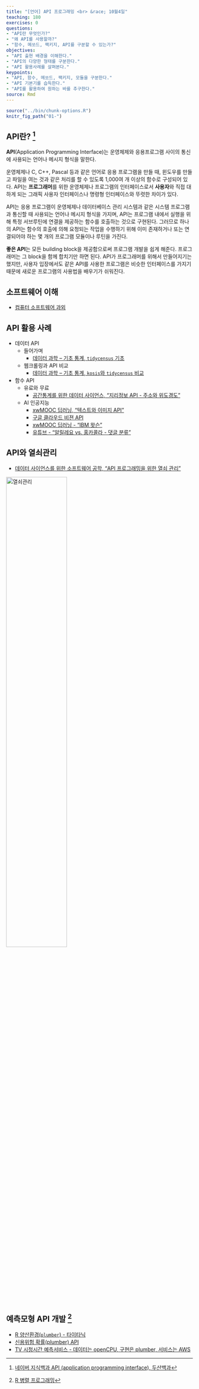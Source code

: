 ```yaml
---
title: "[언어] API 프로그래밍 <br> &race; 10월4일"
teaching: 180
exercises: 0
questions:
- "API란 무엇인가?"
- "왜 API를 사용할까?"
- "함수, 메쏘드, 팩키지, API를 구분할 수 있는가?"
objectives:
- "API 출현 배경을 이해한다."
- "API의 다양한 형태를 구분한다."
- "API 활용사례를 살펴본다."
keypoints:
- "API, 함수, 메쏘드, 팩키지, 모듈을 구분한다."
- "API 기본기를 습득한다."
- "API를 활용하여 원하는 바를 추구한다."
source: Rmd
---
```


```r
source("../bin/chunk-options.R")
knitr_fig_path("01-")
```

## API란? [^api-definition] {#api-definition}

[^api-definition]: [네이버 지식백과 API (application programming interface), 두산백과](https://terms.naver.com/entry.nhn?docId=1179553&cid=40942&categoryId=32837)

**API**(Application Programming Interface)는 운영체제와 응용프로그램 사이의 통신에 사용되는 언어나 메시지 형식을 말한다.

운영체제나 C, C++, Pascal 등과 같은 언어로 응용 프로그램을 만들 때, 윈도우를 만들고 파일을 여는 것과 같은 처리를 할 수 있도록 1,000여 개 이상의 함수로 구성되어 있다. 
API는 **프로그래머**를 위한 운영체제나 프로그램의 인터페이스로서 **사용자**와 직접 대하게 되는 그래픽 사용자 인터페이스나 명령형 인터페이스와 뚜렷한 차이가 있다.

API는 응용 프로그램이 운영체제나 데이터베이스 관리 시스템과 같은 시스템 프로그램과 통신할 때 사용되는 언어나 메시지 형식을 가지며, API는 프로그램 내에서 실행을 위해 특정 서브루틴에 연결을 제공하는 함수를 호출하는 것으로 구현된다. 그러므로 하나의 API는 함수의 호출에 의해 요청되는 작업을 수행하기 위해 이미 존재하거나 또는 연결되어야 하는 몇 개의 프로그램 모듈이나 루틴을 가진다. 

**좋은 API**는 모든 building block을 제공함으로써 프로그램 개발을 쉽게 해준다. 
프로그래머는 그 block을 함께 합치기만 하면 된다. 
API가 프로그래머를 위해서 만들어지기는 했지만, 사용자 입장에서도 같은 API를 사용한 프로그램은 비슷한 인터페이스를 가지기 때문에 새로운 프로그램의 사용법을 배우기가 쉬워진다.

## 소프트웨어 이해 {#api-software}

- [컴퓨터 소프트웨어 과외](http://statkclee.github.io/open-source-for-business/ch02-tutorial-on-computer-software.html)

## API 활용 사례 {#api-usage}

- 데이터 API
    - 들어가며 
        - [데이터 과학 – 기초 통계, `tidycensus` 기초](https://statkclee.github.io/statistics/tidycensus-basic.html)
    - 웹크롤링과 API 비교
        - [데이터 과학 – 기초 통계, `kosis`와 `tidycensus` 비교](https://statkclee.github.io/statistics/tidycensus-kosis-comparison.html)
- 함수 API
    - 유료와 무료    
        - [공간통계를 위한 데이터 사이언스, "지리정보 API - 주소와 위도경도"](https://statkclee.github.io/spatial/geo-info-lonlat.html)
    - AI 인공지능
        - [xwMOOC 딥러닝, "텍스트와 이미지 API"](https://statkclee.github.io/deep-learning/ms-text-image.html)
        - [구글 클라우드 비젼 API](https://statkclee.github.io/deep-learning/r-google-vision-api.html)
        - [xwMOOC 딥러닝 - "IBM 왓슨"](https://statkclee.github.io/deep-learning/r-watson.html)
        - [유튜브 - "알릴레요 vs. 홍카콜라 - 댓글 분류"](https://statkclee.github.io/text/nlp-youtube-comment.html)
    

## API와 열쇠관리 {#api-key}

- [데이터 사이언스를 위한 소프트웨어 공학, "API 프로그래밍을 위한 열쇠 관리"](https://statkclee.github.io/sw4ds/sw4ds-api-programming-key.html)


<img src="../fig/r-security-workflow.png" alt="열쇠관리" width="57%" />


## 예측모형 API 개발 [^parallel-r] {#api-predictive-model}

[^parallel-r]: [R 병렬 프로그래밍](https://statkclee.github.io/parallel-r/)

- [R 양산환경(`plumber`) - 타이타닉](https://statkclee.github.io/parallel-r/r-in-production-plumber.html)    
- [신용위험 확률(plumber) API](https://statkclee.github.io/parallel-r/r-credit-score-api.html)    
- [TV 시청시간 예측서비스 - 데이터는 openCPU, 구현은 plumber, 서비스는 AWS](https://statkclee.github.io/parallel-r/r-gss-tvhours.html)







